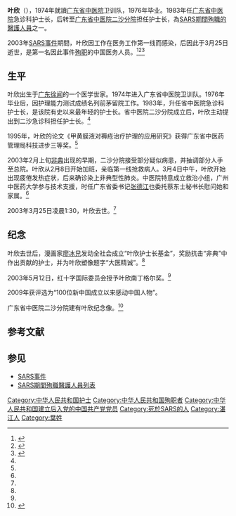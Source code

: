 {{Infobox Medical Person
| name = 叶欣
| image = Ye Xin.jpg
| caption = 
| birth_date = {{Birth date|1956|7|9}}
| birth_place = {{CHN}}[[广东省|广东省]][[湛江市|湛江市]][[徐闻县|徐闻县]]
| death_date = {{Death date and age|2003|3|25|1956|7|9}}
| death_place = {{CHN}}[[广东省|广东省]][[广州市|广州市]][[广东省中医院|广东省中医院]]
| death_cause = [[嚴重急性呼吸道症候群|SARS]]
| nationality = {{PRC}}
| occupation = 广东省中医院二沙分院护士长
| years_active = 1976－2003年
| known_for = 因医护而感染[[嚴重急性呼吸道症候群|SARS]]殉職
| notable_works = 《甲黄膜液对褥疮治疗护理的应用研究》
| prizes = 南丁格尔奖
}}

'''叶欣'''（{{bd|1956年|7月9日|2003年|3月25日}}），1974年就讀[[广东省中医院|广东省中医院]]卫训队，1976年毕业。1983年任[[广东省中医院|广东省中医院]]急诊科护士长，后转至[[广东省中医院二沙分院|广东省中医院二沙分院]]担任护士长，為[[SARS期間殉職醫護人員列表|SARS期間殉職的醫護人員]]之一。

2003年[[SARS事件|SARS事件]]期間，叶欣因工作在医务工作第一线而感染，后因此于3月25日逝世，是第一名因此事件[[殉职|殉职]]的中国医务人员。<ref name="netease">{{cite web | url=http://news.163.com/06/0324/14/2D01TBN100011S7Q.html | title=叶欣简介 | publisher=网易 | accessdate=2013-04-15 | archive-url=https://web.archive.org/web/20080502225531/http://news.163.com/06/0324/14/2D01TBN100011S7Q.html | archive-date=2008-05-02 | dead-url=yes }}</ref><ref name="cnr">{{cite web | url=http://www.cnr.cn/2010zhuanti/2011shuangbai/shaungbaiyinpin/201103/t20110325_507827377.html | title=叶欣事迹 | publisher=中国广播网 | accessdate=2013-04-15}}</ref><ref name="健康报">{{cite web | url=http://www.gz12hospital.cn/shownews1.asp?id=1816 | title=永远的白衣战士——追记广东省中医院护士长叶欣 | publisher=健康报 | date=2003-04-16 | accessdate=2013-04-15 }}{{Dead link|date=2019年11月 |bot=InternetArchiveBot |fix-attempted=yes }}</ref>

== 生平 ==
叶欣出生于[[广东|广东]][[徐闻|徐闻]]的一个医学世家。1974年进入广东省中医院卫训队。1976年毕业后，因护理能力测试成绩名列前茅留院工作。1983年，升任省中医院急诊科护士长，是该院有史以来最年轻的护士长。省中医院二沙分院成立后，叶欣主动提出到二沙急诊科担任护士长。<ref name="netease"/>

1995年，叶欣的论文《甲黄膜液对褥疮治疗护理的应用研究》获得广东省中医药管理局科技进步三等奖。<ref name="netease"/>

2003年2月上旬[[非典|非典]]出现的早期，二沙分院接受部分疑似病患，并抽调部分人手至总院。叶欣从2月8日开始加班，亲临第一线抢救病人。3月4日中午，叶欣开始出现疲倦发热症状，后来确诊染上非典型性肺炎。中医院特意成立救治小组，广州中医药大学参与技术支援，时任广东省委书记[[张德江|张德江]]也委托蔡东士秘书长慰问她和家属。<ref name="netease"/>

2003年3月25日凌晨1:30，叶欣去世。<ref name="netease"/>

== 纪念 ==
叶欣去世后，漫画家[[廖冰兄|廖冰兄]]发动全社会成立“叶欣护士长基金”，奖励抗击“非典”中作出贡献的护士，并为叶欣塑像题字“大医精诚”。<ref name="cnr"/>

2003年5月12日，红十字国际委员会授予叶欣南丁格尔奖。<ref name="cnr"/>

2009年获评选为“100位新中国成立以来感动中国人物”。

广东省中医院二沙分院建有叶欣纪念像。<ref>{{cite web | url=http://news.southcn.com/gdnews/hotspot/gdwyjqxkfd/ysjkfd/200305211101.htm | title=“天使的礼赞”——叶欣塑像矗立生前奉献地 | publisher=南方网－南方都市报 | accessdate=2013-04-17}}</ref>

== 参考文献 ==
{{reflist}}

==参见==
*[[SARS事件|SARS事件]]
*[[SARS期間殉職醫護人員列表|SARS期間殉職醫護人員列表]]

{{DEFAULTSORT:Y}}
[[Category:中华人民共和国护士|Category:中华人民共和国护士]]
[[Category:中华人民共和国殉职者|Category:中华人民共和国殉职者]]
[[Category:中华人民共和国建立后入党的中国共产党党员|Category:中华人民共和国建立后入党的中国共产党党员]]
[[Category:死於SARS的人|Category:死於SARS的人]]
[[Category:湛江人|Category:湛江人]]
[[Category:葉姓|Category:葉姓]]